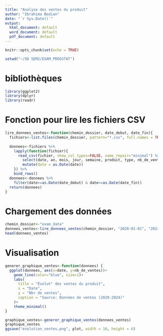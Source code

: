 ```yaml
---
title: "Analyse des ventes du produit"
author: "Ibrahima Bodian"
date: "`r Sys.Date()`"
output:
  html_document: default
  word_document: default
  pdf_document: default
---
```


```r
knitr::opts_chunk$set(echo = TRUE)
```

```r
setwd("~/SD SEM2/EXAM_PROGSTAT")
```

# bibliothèques
```r
library(ggplot2)
library(dplyr)
library(readr)
```

# Fonction pour lire les fichiers CSV
```r
lire_donnees_ventes<-function(chemin_dossier, date_debut, date_fin){
  fichiers<-list.files(chemin_dossier, pattern="*.csv", full.names = TRUE)
  
  donnees<-fichiers %>%
    lapply(function(fichier){
      read_csv(fichier, show_col_types=FALSE, name_repair="minimal") %>%
        select(date, an, mois, jour, semaine, produit, type, nb_de_ventes) %>% 
        mutate(date = as.Date(date))
    }) %>%
    bind_rows()
  donnees<-donnees %>%
    filter(date>=as.Date(date_debut) & date<=as.Date(date_fin))
  return(donnees)
}

```

# Chargement des données
```r
chemin_dossier<-"exam_data"
donnees_ventes<-lire_donnees_ventes(chemin_dossier, "2020-01-01", "2024-12-31")
head(donnees_ventes)
```

# Visualisation
```r
generer_graphique_ventes<-function(donnees) {
  ggplot(donnees, aes(x=date, y=nb_de_ventes))+
    geom_line(color="blue", size=1)+
    labs(
      title = "Évolut° des ventes du produit",
      x = "Date",
      y = "Nbr de ventes",
      caption = "Source: Données de ventes (2020-2024)"
    )+
    theme_minimal()
}
```

```r
graphique_ventes<-generer_graphique_ventes(donnees_ventes)
graphique_ventes
ggsave("evolution_ventes.png", plot, width = 10, height = 6)
```